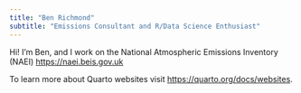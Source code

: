 ```yaml
---
title: "Ben Richmond"
subtitle: "Emissions Consultant and R/Data Science Enthusiast"
---
```


Hi! I'm Ben, and I work on the National Atmospheric Emissions Inventory (NAEI) <https://naei.beis.gov.uk>



To learn more about Quarto websites visit <https://quarto.org/docs/websites>.
